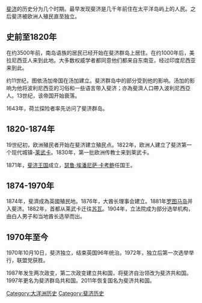 [[斐济|斐济]]的历史分为几个时期。最早发现斐济是几千年前住在太平洋岛屿上的人民。之后斐济被欧洲人殖民直至独立。
==史前至1820年==
在约3500年前，南岛语族的居民已经开始在斐济群岛上居住。在约1000年后，美拉尼西亚人来到此地。大多数权威学者都同意他们都来自东南亚，经过印度尼西亚来到此。

约11世纪，图依汤加帝国在汤加建立。斐济群岛中的部分受到他的影响。汤加的影响为他将波利尼西亚的习俗和一些语言带入斐济；亦為斐濟人口帶入波利尼西亞人。13世纪，该帝国开始衰落。

1643年，荷兰探险者率先访问了斐济群岛。

==1820-1874年==
19世纪初，欧洲殖民者开始在斐济建立殖民点。1822年，欧洲人建立了斐济第一个现代城镇-[[莱武卡|莱武卡]]。1830年，第一批欧洲传教士来到莱武卡。

1871年，[[斐济王国|斐济王国]]成立，[[瑟鲁·埃潘尼萨·卡考鲍|瑟鲁·埃潘尼萨·卡考鲍]]任国王。

==1874-1970年==
1874年，斐濟成為英國殖民地。1876年，大酋长理事会建立。1881年[[罗图马岛|罗图马岛]]并入斐济。1882年，首都从莱武卡迁往[[苏瓦|苏瓦]]。1904年，立法院成为部分选举机构，由白人男子和当地酋长选举而出。

==1970年至今==
1970年10月10日，斐济独立，结束英国96年统治。1972年，独立后第一次选举举行，联盟党获胜。

1987年发生两次政变，第二次政变建立共和国，将斐济自治领改为斐济共和国。1997年更名为斐济群岛共和国。2011年恢复国名为斐济共和国。

{{大洋洲题目|历史}}
[[Category:大洋洲历史|Category:大洋洲历史]]
[[Category:斐济历史|Category:斐济历史]]